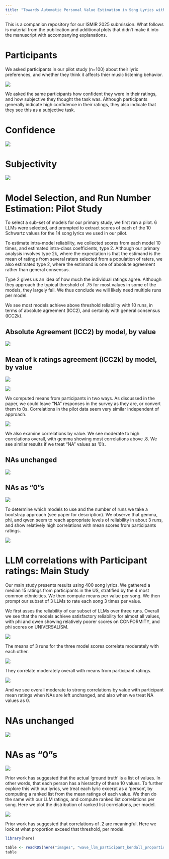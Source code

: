 ```yaml
---
title: "Towards Automatic Personal Value Estimation in Song Lyrics with Large Language Models"
---
```


This is a companion repository for our ISMIR 2025 submission. What follows is material from the publication and additional plots that didn't make it into the manuscript with accompanying explanations. 

# Participants

We asked participants in our pilot study (n=100) about their lyric preferences, and whether they think it affects thier music listening behavior. 

![](images/participant_survey.png){fig-align="center"}

We asked the same participants how confident they were in their ratings, and how subjective they thought the task was. Although participants generally indicate high confidence in their ratings, they also indicate that they see this as a subjective task. 

::: {.panel-tabset}

# Confidence
![](images/participant_confidence.png)

# Subjectivity
![](images/participant_subjectivty.png)
:::



# Model Selection, and Run Number Estimation: Pilot Study

To select a sub-set of models for our primary study, we first ran a pilot. 6 LLMs were selected, and prompted to extract scores of each of the 10 Schwartz values for the 14 song lyrics we used in our pilot. 

To estimate intra-model reliability, we collected scores from each model 10 times, and estimated intra-class coefficients, type 2. Although our primary analysis involves type 2k, where the expectation is that the estimand is the mean of ratings from several raters selected from a population of raters, we also estimated type 2, where the estimand is one of absolute agreement rather than general consensus. 

Type 2 gives us an idea of how much the individual ratings agree. Although they approach the typical threshold of .75 for most values in some of the models, they largely fail. We thus conclude we will likely need multiple runs per model. 

We see most models achieve above threshold reliability with 10 runs, in terms of absolute agreement (ICC2), and certainly with general consensus (ICC2k). 

::: {.panel-tabset}

## Absolute Agreement (ICC2) by model, by value

![](images/pilot_llm_ICC2.png){fig-align="center"}

## Mean of k ratings agreement (ICC2k) by model, by value

![](images/pilot_llm_ICC2k.png){fig-align="center"}

:::

![](images/pilot_llm_overall_cor.png){fig-align="center"}

We computed means from participants in two ways. As discussed in the paper, we could leave "NA" responses in the survey as they are, or convert them to 0s. Correlations in the pilot data seem very similar independent of approach. 

![](images/pilot_llm_participant_overall_cor.png){fig-align="center"}

We also examine correlations by value. We see moderate to high correlations overall, with gemma showing most correlations above .8. We see similar results if we treat “NA” values as ’0’s. 

::: {.panel-tabset}

## NAs unchanged

![](images/pilot_llm_participant_byvalue_cor.png)

## NAs as "0"s


![](images/pilot_llm_participant_0na_byvalue_cor.png)

:::

To determine which models to use and the number of runs we take a bootstrap approach (see paper for description). We observe that gemma, phi, and qwen seem to reach appropriate levels of reliability in about 3 runs, and show relatively high correlations with mean scores from participants ratings. 

![](images/pilot_llm_bootstrap_ICC2k.png)

# LLM correlations with Participant ratings: Main Study

Our main study presents results using 400 song lyrics. We gathered a median 15 ratings from participants in the US, stratified by the 4 most common ethnicities. We then compute means per value per song. We then prompt our subset of 3 LLMs to rate each song 3 times per value. 

We first asses the reliability of our subset of LLMs over three runs. Overall we see that the models achieve satisfactory reliability for almost all values, with phi and qwen showing relatively poorer scores on CONFORMITY, and phi scores on UNIVERSALISM.


![](images/wave_llm_ICC2k.png)

The means of 3 runs for the three model scores correlate moderately with each other. 

![](images/wave_llm_overall_cor.png)

They correlate moderately overall with means from participant ratings. 

![](images/wave_llm_participant_overall_cor.png)


And we see overall moderate to strong correlations by value with participant mean ratings when NAs are left unchanged, and also when we treat NA values as 0. 

::: {.panel-tabset}

# NAs unchanged

![](images/wave_llm_participant_byvalue_cor.png)

# NAs as "0"s

![](images/wave_llm_participant_0na_byvalue_cor.png)

:::

Prior work has suggested that the actual 'ground truth' is a list of values. In other words, that each person has a hierarchy of these 10 values. To further explore this with our lyrics, we treat each lyric excerpt as a 'person', by computing a ranked list from the mean ratings of each value. We then do the same with our LLM ratings, and compute ranked list correlations per song. Here we plot the distribution of ranked list correlations, per model. 

![](images/wave_llm_participant_overall_kendall.png)

Prior work has suggested that correlations of .2 are meaningful. Here we look at what proportion exceed that threshold, per model. 

```r
library(here)

table <- readRDS(here("images", "wave_llm_participant_kendall_proportion.RDS"))
table
```
